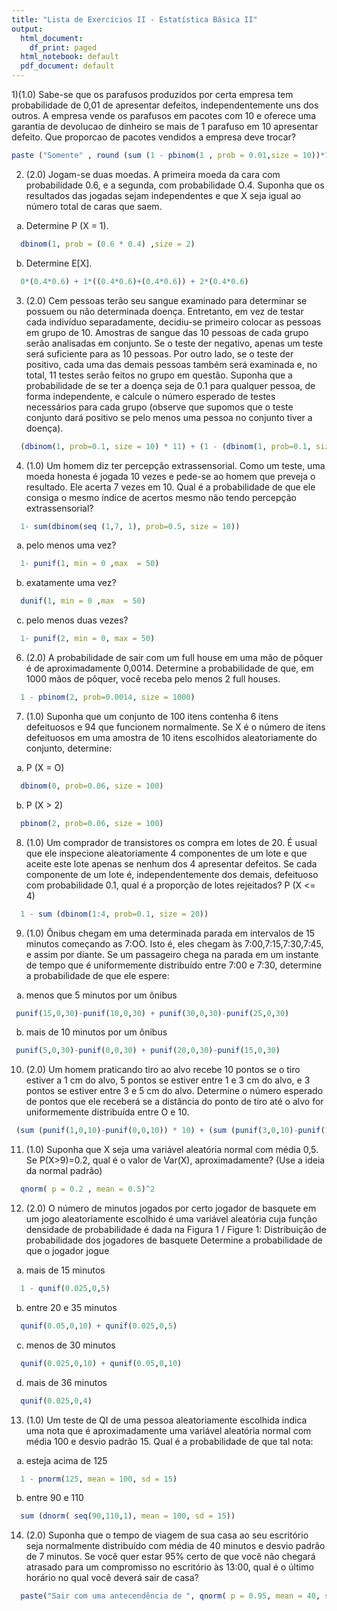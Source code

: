 ```yaml
---
title: "Lista de Exercícios II - Estatística Básica II"
output:
  html_document:
    df_print: paged
  html_notebook: default
  pdf_document: default
---
```


1)(1.0) Sabe-se que os parafusos produzidos por certa empresa tem probabilidade de 0,01 de apresentar defeitos, independentemente uns dos outros. A empresa vende os parafusos em pacotes com 10 e oferece uma garantia de devolucao de dinheiro se mais de 1 parafuso em 10 apresentar defeito. Que proporcao de pacotes vendidos a empresa deve trocar?
```r
paste ("Somente" , round (sum (1 - pbinom(1 , prob = 0.01,size = 10))*100, 2),"% precisaram ser trocados" )
```

2. (2.0) Jogam-se duas moedas. A primeira moeda da cara com probabilidade 0.6, e a segunda, com probabilidade
O.4. Suponha que os resultados das jogadas sejam independentes e que X seja igual ao número total de caras
que saem.
a) Determine P (X = 1).
```r
  dbinom(1, prob = (0.6 * 0.4) ,size = 2)
```
b) Determine E[X].
```r
  0*(0.4*0.6) + 1*((0.4*0.6)+(0.4*0.6)) + 2*(0.4*0.6)
```

3. (2.0) Cem pessoas terão seu sangue examinado para determinar se possuem ou não determinada doença. Entretanto, em vez de testar cada indivı́duo separadamente, decidiu-se primeiro colocar as pessoas em grupo de 10. Amostras de sangue das 10 pessoas de cada grupo serão analisadas em conjunto. Se o teste der negativo, apenas um teste será suficiente para as 10 pessoas. Por outro lado, se o teste der positivo, cada uma das demais pessoas também será examinada e, no total, 11 testes serão feitos no grupo em questão. Suponha que a
probabilidade de se ter a doença seja de 0.1 para qualquer pessoa, de forma independente, e calcule o número esperado de testes necessários para cada grupo (observe que supomos que o teste conjunto dará positivo se pelo menos uma pessoa no conjunto tiver a doença).
```r
  (dbinom(1, prob=0.1, size = 10) * 11) + (1 - (dbinom(1, prob=0.1, size = 10)) * 1)
```

4. (1.0) Um homem diz ter percepção extrassensorial. Como um teste, uma moeda honesta é jogada 10 vezes e pede-se ao homem que preveja o resultado. Ele acerta 7 vezes em 10. Qual é a probabilidade de que ele consiga o mesmo ı́ndice de acertos mesmo não tendo percepção extrassensorial?
```r
  1- sum(dbinom(seq (1,7, 1), prob=0.5, size = 10))
```

<!-- 5. (1.0) Se você compra um bilhete de loteria que concorre em 50 sorteios. em cada um dos quais sua chance de ganhar é de h, qual é a probabilidade (aproximada) de que você ganhe um prêmio: -->
(a) pelo menos uma vez?
```r
  1- punif(1, min = 0 ,max  = 50)
```
(b) exatamente uma vez?
```r
  dunif(1, min = 0 ,max  = 50)
```
(c) pelo menos duas vezes?
```r
  1- punif(2, min = 0, max = 50)
```

6. (2.0) A probabilidade de sair com um full house em uma mão de pôquer é de aproximadamente 0,0014. Determine a probabilidade de que, em 1000 mãos de pôquer, você receba pelo menos 2 full houses.
```r
  1 - pbinom(2, prob=0.0014, size = 1000)
```

7. (1.0) Suponha que um conjunto de 100 itens contenha 6 itens defeituosos e 94 que funcionem normalmente. Se X é o número de itens defeituosos em uma amostra de 10 itens escolhidos aleatoriamente do conjunto, determine:
(a) P (X = O)
```r
  dbinom(0, prob=0.06, size = 100)
```
(b) P (X > 2)
```r
  pbinom(2, prob=0.06, size = 100)
```

8. (1.0) Um comprador de transistores os compra em lotes de 20. É usual que ele inspecione aleatoriamente 4 componentes de um lote e que aceite este lote apenas se nenhum dos 4 apresentar defeitos. Se cada componente de um lote é, independentemente dos demais, defeituoso com probabilidade 0.1, qual é a proporção de lotes rejeitados?
P (X <= 4)
```r
  1 - sum (dbinom(1:4, prob=0.1, size = 20))
```

9. (1.0) Ônibus chegam em uma determinada parada em intervalos de 15 minutos começando as 7:OO. Isto é, eles chegam às 7:00,7:15,7:30,7:45, e assim por diante. Se um passageiro chega na parada em um instante de tempo que é uniformemente distribuı́do entre 7:00 e 7:30, determine a probabilidade de que ele espere:
a) menos que 5 minutos por um ônibus
```r
 punif(15,0,30)-punif(10,0,30) + punif(30,0,30)-punif(25,0,30)
```
b) mais de 10 minutos por um ônibus
```r
 punif(5,0,30)-punif(0,0,30) + punif(20,0,30)-punif(15,0,30)
```

10. (2.0) Um homem praticando tiro ao alvo recebe 10 pontos se o tiro estiver a 1 cm do alvo, 5 pontos se estiver entre 1 e 3 cm do alvo, e 3 pontos se estiver entre 3 e 5 cm do alvo. Determine o número esperado de pontos que ele receberá se a distância do ponto de tiro até o alvo for uniformemente distribuı́da entre O e 10.
```r
 (sum (punif(1,0,10)-punif(0,0,10)) * 10) + (sum (punif(3,0,10)-punif(1,0,10)) * 5) + (sum (punif(5,0,10)-punif(3,0,10)) * 3)
```

11. (1.0) Suponha que X seja uma variável aleatória normal com média 0,5. Se P(X>9)=0.2, qual é o valor de Var(X), aproximadamente? (Use a ideia da normal padrão)
```r
  qnorm( p = 0.2 , mean = 0.5)^2
```

12. (2.0) O número de minutos jogados por certo jogador de basquete em um jogo aleatoriamente escolhido é uma variável aleatória cuja função densidade de probabilidade é dada na Figura 1 / Figure 1: Distribuição de probabilidade dos jogadores de basquete
Determine a probabilidade de que o jogador jogue
a) mais de 15 minutos
```r
  1 - qunif(0.025,0,5)
```
b) entre 20 e 35 minutos
```r
  qunif(0.05,0,10) + qunif(0.025,0,5)
```
c) menos de 30 minutos
```r
  qunif(0.025,0,10) + qunif(0.05,0,10)
```
d) mais de 36 minutos
```r
  qunif(0.025,0,4)
```

13. (1.0) Um teste de QI de uma pessoa aleatoriamente escolhida indica uma nota que é aproximadamente uma variável aleatória normal com média 100 e desvio padrão 15. Qual é a probabilidade de que tal nota:
(a) esteja acima de 125
```r
  1 - pnorm(125, mean = 100, sd = 15)
```
(b) entre 90 e 110
```r
  sum (dnorm( seq(90,110,1), mean = 100, sd = 15))
```

14. (2.0) Suponha que o tempo de viagem de sua casa ao seu escritório seja normalmente distribuı́do com média de 40 minutos e desvio padrão de 7 minutos. Se você quer estar 95% certo de que você não chegará atrasado para um compromisso no escritório às 13:00, qual é o último horário no qual você deverá sair de casa?
```r
  paste("Sair com uma antecendência de ", qnorm( p = 0.95, mean = 40, sd = 7), "minutos" )
```
